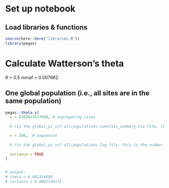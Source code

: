 # Set up notebook
## Load libraries & functions
```r
source(here::here("libraries.R"))
library(pegas)
```

# Calculate Watterson's theta

R = 0.5
mmaf = 0.007662

## One global population (i.e., all sites are in the same population)
```r
pegas::theta.s(
  x = (2839/352769), # segregating sites
  
  # (in the global_pi_vcf-all/populations.sumstats_summary.tsv file, this is variant sites/all sites)

  n = 256,  # sequences
  
  # (in the global_pi_vcf-all/populations.log file, this is the number of samples)
  
  variance = TRUE
)


# output: 
# theta = 0.001314899
# variance = 0.0002149131
```
